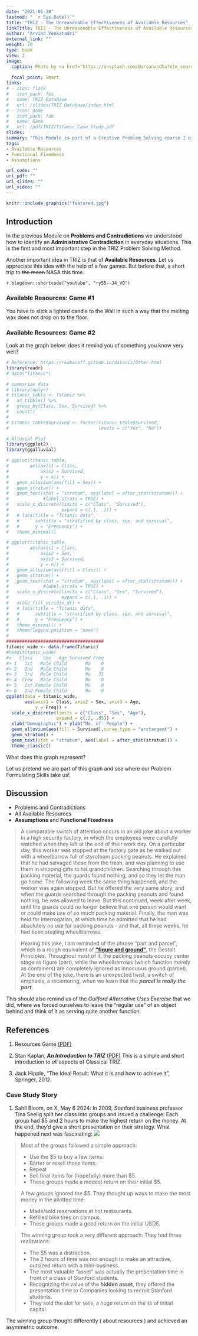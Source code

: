 ```yaml
---
date: "2021-01-20"
lastmod: " `r Sys.Date()`"
title: "TRIZ - The Unreasonable Effectiveness of Available Resources"
linkTitle: TRIZ - The Unreasonable Effectiveness of Available Resources
author: "Arvind Venkatadri"
external_link: ""
weight: 70
type: book
view: 2
image:
  caption: Photo by <a href="https://unsplash.com/@arsanandha?utm_source=unsplash&utm_medium=referral&utm_content=creditCopyText">Arsanandha Aphisitworachorch</a> on <a href="https://unsplash.com/s/photos/count-your-blessings?utm_source=unsplash&utm_medium=referral&utm_content=creditCopyText">Unsplash</a>
  
  focal_point: Smart
links:
# - icon: flask
#   icon_pack: fas
#   name: TRIZ DataBase
#   url: /slides/TRIZ Database/index.html
# - icon: game
#   icon_pack: fab
#   name: Game
#   url: /pdf/TRIZ/Titanic_Case_Study.pdf
slides: 
summary: "This Module is part of a Creative Problem Solving course I offer at Srishti Manipal Institute, Bangalore"
tags:
- Available Resources
- Functional Fixedness
- Assumptions

url_code: ""
url_pdf: ""
url_slides: ""
url_video: ""
---
```



```r
knitr::include_graphics("featured.jpg")

```

## Introduction

In the previous Module on **Problems and Contradictions** we understood how to identify an **Administrative Contradiction** in everyday situations. This is the first and most important step in the TRIZ Problem Solving Method. 

Another important idea in TRIZ is that of **Available Resources**. Let us appreciate this idea with the help of a few games. But before that, a short trip to ~~the moon~~ NASA this time.

`r blogdown::shortcode("youtube", "ry55--J4_VQ")`

### Available Resources: Game #1  

You have to stick a lighted candle to the Wall in such a way that the melting wax does not drop on to the floor. 


### Available Resources: Game #2

Look at the graph below: does it remind you of something you know very well?

```r
# Reference: https://rkabacoff.github.io/datavis/Other.html
library(readr)
# data("Titanic")

# summarize data
# library(dplyr)
# titanic_table <- Titanic %>%
#   as_tibble() %>% 
#   group_by(Class, Sex, Survived) %>%
#   count()
# 
# titanic_table$Survived <- factor(titanic_table$Survived, 
#                                  levels = c("Yes", "No"))

# Alluvial Plot
library(ggplot2)
library(ggalluvial)

# ggplot(titanic_table,
#        aes(axis1 = Class,
#            axis2 = Survived,
#            y = n)) +
#   geom_alluvium(aes(fill = Sex)) +
#   geom_stratum() +
#   geom_text(stat = "stratum", aes(label = after_stat(stratum))) +
#             #label.strata = TRUE) +
#   scale_x_discrete(limits = c("Class", "Survived"),
#                    expand = c(.1, .1)) +
#   # labs(title = "Titanic data",
#   #      subtitle = "stratified by class, sex, and survival",
#   #      y = "Frequency") +
#   theme_minimal()

# ggplot(titanic_table,
#        aes(axis1 = Class,
#            axis2 = Sex,
#            axis3 = Survived,
#            y = n)) +
#   geom_alluvium(aes(fill = Class)) +
#   geom_stratum() +
#   geom_text(stat = "stratum", aes(label = after_stat(stratum))) +
#             #label.strata = TRUE) +
#   scale_x_discrete(limits = c("Class", "Sex", "Survived"),
#                    expand = c(.1, .1)) +
#   scale_fill_viridis_d() +
#   # labs(title = "Titanic data",
#   #      subtitle = "stratified by class, sex, and survival",
#   #      y = "Frequency") +
#   theme_minimal() +
#   theme(legend.position = "none") 
#   
#####################################
titanic_wide <- data.frame(Titanic)
#head(titanic_wide)
#>   Class    Sex   Age Survived Freq
#> 1   1st   Male Child       No    0
#> 2   2nd   Male Child       No    0
#> 3   3rd   Male Child       No   35
#> 4  Crew   Male Child       No    0
#> 5   1st Female Child       No    0
#> 6   2nd Female Child       No    0
ggplot(data = titanic_wide,
       aes(axis1 = Class, axis2 = Sex, axis3 = Age,
           y = Freq)) +
  scale_x_discrete(limits = c("Class", "Sex", "Age"), 
                   expand = c(.2, .05)) +
  xlab("Demographic") + ylab("No. of  People") +
  geom_alluvium(aes(fill = Survived),curve_type = "arctangent") +
  geom_stratum() +
  geom_text(stat = "stratum", aes(label = after_stat(stratum))) +
  theme_classic()

```

What does this graph represent?

Let us pretend we are part of this graph and see where our Problem Formulating Skills take us!


## Discussion

- Problems and Contradictions
- All Available Resources 
- **Assumptions** and **Functional Fixedness**

> A comparable switch of attention occurs in an old joke about a worker in a high security factory, in which the employees were carefully watched when they left at the end of their work day. On a particular day, this worker was stopped at the factory gate as he walked out with a wheelbarrow full of styrofoam packing peanuts. He explained that he had salvaged these from the trash, and was planning to use them in shipping gifts to his grandchildren. Searching through this packing material, the guards found nothing, and so they let the man go home. The following week the same thing happened, and the worker was again stopped. But he offered the very same story, and when the guards searched through the packing peanuts and found nothing, he was allowed to leave. But this continued, week after week, until the guards could no longer believe that one person would want or could make use of so much packing material. Finally, the man was held for interrogation, at which time he admitted that he had absolutely no use for packing peanuts - and that, all these weeks, he had been stealing wheelbarrows.

>Hearing this joke, I am reminded of the phrase “part and parcel”, which is a rough equivalent of <u>[**“figure and ground”**](https://www.interaction-design.org/literature/article/the-laws-of-figure-ground-praegnanz-closure-and-common-fate-gestalt-principles-3)</u>, the Gestalt Principles. Throughout most of it, the packing peanuts occupy center stage as figure (part), while the wheelbarrows (which function merely as containers) are completely ignored as innocuous ground (parcel). At the end of the joke, there is an unexpected twist, a switch of emphasis, a recentering, when we learn that the ***parcel is really the part***. 

This should also remind us of the *Guilford Alternative Uses Exercise* that we did, where we forced ourselves to leave the "regular use" of an object behind and think of it as serving quite another function.

## References

1. Resources Game [(PDF)](pdf/TRIZ/Titanic_Case_Study.pdf)

1. Stan Kaplan, ***An Introduction to TRIZ*** [(PDF)](pdf/TRIZ/Stan Kaplan-Intro-to-TRIZ.pdf)
This is a simple and short introduction to *all* aspects of Classical TRIZ.

1. Jack Hipple, "The Ideal Result: What it is and how to achieve it", Springer, 2012.


### Case Study Story
1. Sahil Bloom, on X, May 6 2024:
In 2009, Stanford business professor Tina Seelig split her class into groups and issued a challenge:
Each group had $5 and 2 hours to make the highest return on the money.
At the end, they'd give a short presentation on their strategy.
What happened next was fascinating:
![](https://pbs.twimg.com/media/GM5Dw7DXoAAMd12?format=jpg&name=medium)

> Most of the groups followed a simple approach:
>
>   - Use the $5 to buy a few items.
>   - Barter or resell those items.
>   - Repeat
>   - Sell final items for (hopefully) more than $5.
> - These groups made a modest return on their initial $5.

> A few groups ignored the $5. They thought up ways to make the most money in the allotted time:
>
>   - Made/sold reservations at hot restaurants.
>   - Refilled bike tires on campus.
>   - These groups made a good return on the initial USD5.

> The winning group took a very different approach: They had three realizations:
>
>   - The $5 was a distraction.
>   - The 2 hours of time was not enough to make an attractive, outsized return with a mini-business.
>   - The most valuable "asset" was actually the presentation time in front of a class of Stanford students.
>   - Recognizing the value of the **hidden asset**, they offered the presentation time to Companies looking to recruit Stanford students.
>   - They sold the slot for `$650`, a huge return on the `$5` of initial capital.

The winning group thought differently ( about resources ) and achieved an asymmetric outcome.

